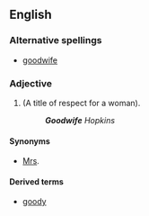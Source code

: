 ==English==
===Alternative spellings===
*[[goodwife]]
===Adjective===
{{en-adj|}}
#(A title of respect for a woman).
#:'''''Goodwife''' Hopkins''
====Synonyms====
*[[Mrs]].
====Derived terms====
*[[goody]]